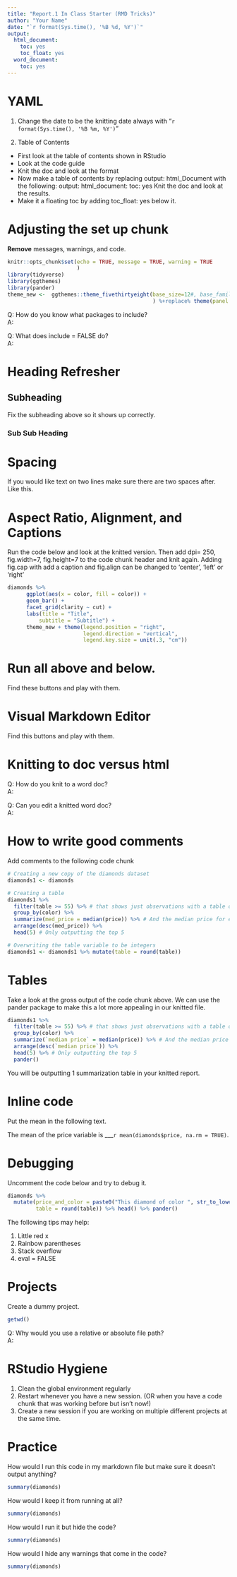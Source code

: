```yaml
---
title: "Report.1 In Class Starter (RMD Tricks)"
author: "Your Name"
date: "`r format(Sys.time(), '%B %d, %Y')`"
output: 
  html_document: 
    toc: yes
    toc_float: yes
  word_document: 
    toc: yes
---
```


# YAML

1.  Change the date to be the knitting date always with "`r format(Sys.time(), '%B %m, %Y')`"

2.  Table of Contents

-   First look at the table of contents shown in RStudio
-   Look at the code guide
-   Knit the doc and look at the format
-   Now make a table of contents by replacing output: html_Document with the following: output: html_document: toc: yes Knit the doc and look at the results.
-   Make it a floating toc by adding toc_float: yes below it.

# Adjusting the set up chunk

**Remove** messages, warnings, and code.

```r
knitr::opts_chunk$set(echo = TRUE, message = TRUE, warning = TRUE
                      )
library(tidyverse)
library(ggthemes)
library(pander)
theme_new <-  ggthemes::theme_fivethirtyeight(base_size=12#, base_family="Open Sans"
                                              ) %+replace% theme(panel.grid.major.y = element_line(colour = "grey80", size = 0.25),  panel.grid.major.x = element_blank(), panel.background = element_rect(fill = "white"), plot.background = element_rect(fill = "white"), legend.background = element_rect(fill = "white"))

```

Q: How do you know what packages to include?  
A: 

Q: What does include = FALSE do?  
A:

# Heading Refresher

## Subheading

Fix the subheading above so it shows up correctly.

### Sub Sub Heading

# Spacing

If you would like text on two lines make sure there are two spaces after.  
Like this.


# Aspect Ratio, Alignment, and Captions

Run the code below and look at the knitted version. Then add dpi= 250, fig.width=7, fig.height=7 to the code chunk header and knit again. Adding fig.cap with add a caption and fig.align can be changed to 'center', 'left' or 'right'

```r
diamonds %>% 
      ggplot(aes(x = color, fill = color)) +
      geom_bar() +
      facet_grid(clarity ~ cut) +
      labs(title = "Title", 
          subtitle = "Subtitle") + 
      theme_new + theme(legend.position = "right", 
                        legend.direction = "vertical", 
                        legend.key.size = unit(.3, "cm"))
```

# Run all above and below.

Find these buttons and play with them.

# Visual Markdown Editor

Find this buttons and play with them.

# Knitting to doc versus html
 
Q: How do you knit to a word doc?  
A: 

Q: Can you edit a knitted word doc?  
A: 

# How to write good comments 

Add comments to the following code chunk
```r
# Creating a new copy of the diamonds dataset
diamonds1 <- diamonds

# Creating a table 
diamonds1 %>% 
  filter(table >= 55) %>% # that shows just observations with a table of greater than 55
  group_by(color) %>% 
  summarize(med_price = median(price)) %>% # And the median price for each color
  arrange(desc(med_price)) %>% 
  head(5) # Only outputting the top 5

# Overwriting the table variable to be integers
diamonds1 <- diamonds1 %>% mutate(table = round(table))
```

# Tables 
Take a look at the gross output of the code chunk above. We can use the pander package to make this a lot more appealing in our knitted file.  
```r
diamonds1 %>% 
  filter(table >= 55) %>% # that shows just observations with a table of greater than 55
  group_by(color) %>% 
  summarize(`median price` = median(price)) %>% # And the median price for each color
  arrange(desc(`median price`)) %>% 
  head(5) %>% # Only outputting the top 5 
  pander()
```

You will be outputting 1 summarization table in your knitted report. 

# Inline code

Put the mean in the following text.

The mean of the price variable is ___`r mean(diamonds$price, na.rm = TRUE)`.

# Debugging 
Uncomment the code below and try to debug it.  
```r
diamonds %>%
  mutate(price_and_color = paste0("This diamond of color ", str_to_lower(color), " is $", format(round(price), big.mark = ",")),
         table = round(table)) %>% head() %>% pander()
```

The following tips may help: 

1. Little red x 
2. Rainbow parentheses 
3. Stack overflow 
4. eval = FALSE


# Projects
Create a dummy project. 
```r
getwd()
```

Q: Why would you use a relative or absolute file path?  
A: 

# RStudio Hygiene 

1. Clean the global environment regularly
2. Restart whenever you have a new session. (OR when you have a code chunk that was working before but isn't now!)
3. Create a new session if you are working on multiple different projects at the same time. 


# Practice 
How would I run this code in my markdown file but make sure it doesn't output anything? 
```r
summary(diamonds)
```

How would I keep it from running at all? 
```r
summary(diamonds)
```

How would I run it but hide the code? 
```r
summary(diamonds)
```

How would I hide any warnings that come in the code? 
```r
summary(diamonds)
```

